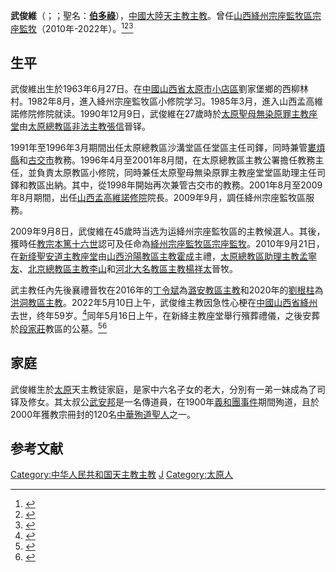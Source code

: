 {{Infobox Christian leader
| honorific-prefix = 
| type             = bishop
| name             = 武俊維<br>Peter Wu Jun-wei
| title            = [[天主教絳州監牧區|前絳州宗座監牧區宗座監牧]]
| image            = 
| occupation       = 
 
| caption          = 
| image_size       = 
| province         = 
| diocese          = [[天主教絳州監牧區|絳州宗座監牧區]]
| see              = 
| appointed        = 2010年9月21日
| term_start       = 
| term_end         = 2022年5月10日
| predecessor      = [[李宏光|李宏光]]
| successor        = [[教座從缺|教座從缺]]
| other_post       = 
| ordination       = 1990年12月9日
| ordained_by      = [[張信_(主教)|張信]]
| consecration     = 2010年9月21日
| consecrated_by   = [[霍成|霍成]]
| cardinal         = 
| created_cardinal_by = 
| rank             = 
| birth_date       = 1963年6月27日
| birth_place      = {{CHN}}[[山西省|山西省]][[太原市|太原市]][[小店區|小店區]]劉家堡鄉西柳林村
| death_date       = {{Death date and age|2022|5|10|1963|6|27|}}
| death_place      = {{CHN}}[[山西省|山西省]][[運城市|運城市]][[新絳縣|新絳縣]]
| nationality      = {{PRC}}
| residence        = 山西省絳州
| religion         = [[天主教|天主教]]
| profession       =
| alma_mater       = 
| previous_post    = {{unbulleted list|}}
| motto            = 
| signature        = 
| coat_of_arms     = Coat of arms of Peter Wu Jun Wei.svg
}}
'''武俊維'''（{{lang-en|Peter Wu Jun-wei}}；{{bd|1963年|6月27日|2022年|5月10日|catIdx=Wu}}；聖名：'''[[伯多祿|伯多祿]]'''），[[中國大陸|中國大陸]][[天主教|天主教]][[天主教華人主教列表|主教]]。曾任[[山西|山西]][[天主教絳州監牧區|絳州宗座監牧區宗座監牧]]（2010年-2022年）。<ref>{{Cite web |url=http://www.gcatholic.org/dioceses/diocese/kian1.htm |title=Apostolic Prefecture of Xinjiang 新絳 |access-date=2022年5月10日 |archive-date=2022年5月10日 |archive-url= |dead-url=no }}</ref><ref>{{Cite web |url=https://www.catholic-hierarchy.org/bishop/bwujun.html |title=Bishop Peter Wu Junwei |access-date=2020年1月26日 |archive-date=2020年1月26日 |dead-url=no }}</ref><ref name="eng">{{cite news  |publisher = [[天主教亞洲通訊社|天主教亞洲通訊社]] |date = 2010年9月21日 |title = New Chinese bishop pledges loyalty to Pope |url = http://www.ucanews.com/2010/09/21/new-chinese-bishop-pledges-loyalty-to-pope/ |access-date = 2010年9月22日 |archive-url = https://web.archive.org/web/20100923143310/http://www.ucanews.com/2010/09/21/new-chinese-bishop-pledges-loyalty-to-pope/ |archive-date = 2010年9月23日 |dead-url = yes}}</ref>

==生平==
武俊維出生於1963年6月27日。在[[中國|中國]][[山西省|山西省]][[太原市|太原市]][[小店區|小店區]]劉家堡鄉的西柳林村。1982年8月，進入絳州宗座監牧區小修院学习。1985年3月，進入山西孟高維諾修院修院就读。1990年12月9日，武俊維在27歲時於[[太原聖母無染原罪主教座堂|太原聖母無染原罪主教座堂]]由[[天主教太原總教區|太原總教區]][[中國自選自聖主教列表|非法主教]][[張信_(主教)|張信]]晉铎。

1991年至1996年3月期間出任太原總教區沙溝堂區任堂區主任司鐸，同時兼管[[婁煩縣|婁煩縣]]和[[古交市|古交市]]教務。1996年4月至2001年8月間，在太原總教區主教公署擔任教務主任，並負責太原教區小修院，同時兼任太原聖母無染原罪主教座堂堂區助理主任司鐸和教區出納。其中，從1998年開始再次兼管古交市的教務。2001年8月至2009年8月期間，出任[[山西|山西]][[孟高維諾修院|孟高維諾修院]]院長。2009年9月，調任絳州宗座監牧區服務。

2009年9月8日，武俊維在45歲時当选为运絳州宗座監牧區的主教候選人。其後，獲時任[[教宗|教宗]][[本篤十六世|本篤十六世]]認可及任命為[[天主教絳州監牧區|絳州宗座監牧區宗座監牧]]。2010年9月21日，在[[新绛|新绛]][[新絳天主教堂|聖安道主教座堂]]由[[山西|山西]][[天主教汾陽教區|汾陽教區主教]][[霍成|霍成]]主禮，[[天主教太原總教區|太原總教區助理主教]][[孟寧友|孟寧友]]、[[天主教北京總教區|北京總教區主教]][[李山_(1965年)|李山]]和[[河北|河北]][[天主教大名教區|大名教區主教]][[楊祥太|楊祥太]]晉牧。

武主教任內先後襄禮晉牧在2016年的[[丁令斌|丁令斌]]為[[天主教潞安教區|潞安教區主教]]和2020年的[[劉根柱|劉根柱]]為[[天主教洪洞教區|洪洞教區主教]]。2022年5月10日上午，武俊维主教因急性心梗在[[中國|中國]][[山西省|山西省]][[絳州|絳州]]去世，终年59岁。<ref>{{Cite web |url=https://www.asianews.it/news-zh/%E5%B1%B1%E8%A5%BF%E7%9C%81%E8%BF%90%E5%9F%8E%E6%95%99%E5%8C%BA%E6%AD%A6%E4%BF%8A%E7%BB%B4%E4%B8%BB%E6%95%99%E5%AE%89%E6%81%AF%EF%BC%8C%E7%B5%82%E5%B9%B459%E5%B2%81-55770.html |publisher=[[亞洲新聞|亞洲新聞]] |title=山西省運城教區武俊維主教安息，終年59歲 |access-date=2022年5月10日 |archive-date=2022年5月10日 |archive-url= |dead-url=no }}</ref>同年5月16日上午，在新絳主教座堂舉行殯葬禮儀，之後安葬於[[段家莊|段家莊]]教區的公墓。<ref>{{cite news  |publisher = [[天主教亞洲通訊社|天主教亞洲通訊社]] |date = 2022年5月13日 |title = 中國山西運城教區武俊維主教逝世 |url = https://china.ucanews.com/2022/05/13/%e4%b8%ad%e5%9c%8b%e5%b1%b1%e8%a5%bf%e9%81%8b%e5%9f%8e%e6%95%99%e5%8d%80%e6%ad%a6%e4%bf%8a%e7%b6%ad%e4%b8%bb%e6%95%99%e9%80%9d%e4%b8%96/ |access-date =2022-05-13|archive-url = |dead-url = yes}}</ref><ref>{{cite news  |publisher = [[公教報|公教報]] |date =2022年5月22日 |title = 運城教區武俊維主教 主懷安息終年59歲 |url = https://kkp.org.hk/past/detail/47862/ |access-date =2022年5月22日 |archive-url = |dead-url = yes}}</ref>

==家庭==
武俊維生於[[太原|太原]]天主教徒家庭，是家中六名子女的老大，分別有一弟一妹成為了司铎及修女。其太叔公[[聖武安邦|武安邦]]是一名傳道員，在1900年[[義和團事件|義和團事件]]期間殉道，且於2000年獲教宗冊封的120名[[中華殉道聖人_(天主教)|中華殉道聖人]]之一。

==参考文献==
<div class="references-small">
<references></references>
</div>

[[Category:中华人民共和国天主教主教|Category:中华人民共和国天主教主教]]
[[Category:武姓|J]]
[[Category:太原人|Category:太原人]]